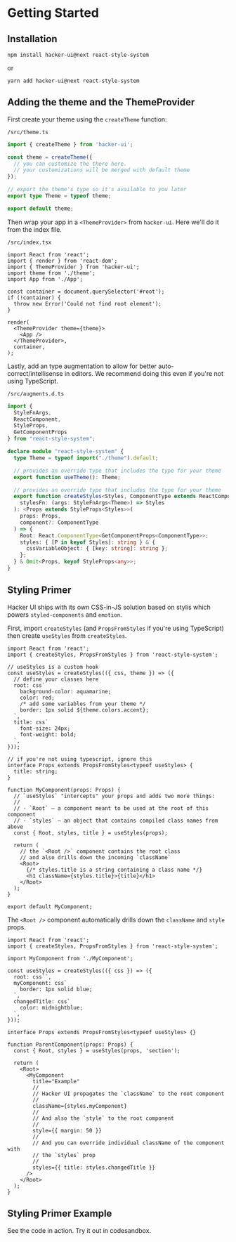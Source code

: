 
# Getting Started

## Installation

```
npm install hacker-ui@next react-style-system
```

or

```
yarn add hacker-ui@next react-style-system
```

## Adding the theme and the ThemeProvider

First create your theme using the `createTheme` function:

`/src/theme.ts`

```ts
import { createTheme } from 'hacker-ui';

const theme = createTheme({
  // you can customize the there here.
  // your customizations will be merged with default theme
});

// export the theme's type so it's available to you later
export type Theme = typeof theme;

export default theme;
```

Then wrap your app in a `<ThemeProvider>` from `hacker-ui`. Here we'll do it from the index file.

`/src/index.tsx`

```tsx
import React from 'react';
import { render } from 'react-dom';
import { ThemeProvider } from 'hacker-ui';
import theme from './theme';
import App from './App';

const container = document.querySelector('#root');
if (!container) {
  throw new Error('Could not find root element');
}

render(
  <ThemeProvider theme={theme}>
    <App />
  </ThemeProvider>,
  container,
);
```

Lastly, add an type augmentation to allow for better auto-correct/intellisense in editors. We recommend doing this even if you're not using TypeScript.

`/src/augments.d.ts`

```ts
import {
  StyleFnArgs,
  ReactComponent,
  StyleProps,
  GetComponentProps
} from "react-style-system";

declare module "react-style-system" {
  type Theme = typeof import("./theme").default;

  // provides an override type that includes the type for your theme
  export function useTheme(): Theme;

  // provides an override type that includes the type for your theme
  export function createStyles<Styles, ComponentType extends ReactComponent>(
    stylesFn: (args: StyleFnArgs<Theme>) => Styles
  ): <Props extends StyleProps<Styles>>(
    props: Props,
    component?: ComponentType
  ) => {
    Root: React.ComponentType<GetComponentProps<ComponentType>>;
    styles: { [P in keyof Styles]: string } & {
      cssVariableObject: { [key: string]: string };
    };
  } & Omit<Props, keyof StyleProps<any>>;
}
```

## Styling Primer

Hacker UI ships with its own CSS-in-JS solution based on <Anchor href="https://github.com/thysultan/stylis.js" target="_blank" rel="noopener noreferrer">stylis</Anchor> which powers `styled-components` and `emotion`.

First, import `createStyles` (and `PropsFromStyles` if you're using TypeScript) then create `useStyles` from `createStyles`.

```tsx
import React from 'react';
import { createStyles, PropsFromStyles } from 'react-style-system';

// useStyles is a custom hook
const useStyles = createStyles(({ css, theme }) => ({
  // define your classes here
  root: css`
    background-color: aquamarine;
    color: red;
    /* add some variables from your theme */
    border: 1px solid ${theme.colors.accent};
  `,
  title: css`
    font-size: 24px;
    font-weight: bold;
  `,
}));

// if you're not using typescript, ignore this
interface Props extends PropsFromStyles<typeof useStyles> {
  title: string;
}

function MyComponent(props: Props) {
  // `useStyles` "intercepts" your props and adds two more things:
  //
  // - `Root` — a component meant to be used at the root of this component
  // - `styles` — an object that contains compiled class names from above
  const { Root, styles, title } = useStyles(props);

  return (
    // the `<Root />` component contains the root class
    // and also drills down the incoming `className`
    <Root>
      {/* styles.title is a string containing a class name */}
      <h1 className={styles.title}>{title}</h1>
    </Root>
  );
}

export default MyComponent;
```

The `<Root />` component automatically drills down the `className` and `style` props.

```tsx
import React from 'react';
import { createStyles, PropsFromStyles } from 'react-style-system';

import MyComponent from './MyComponent';

const useStyles = createStyles(({ css }) => ({
  root: css``,
  myComponent: css`
    border: 1px solid blue;
  `,
  changedTitle: css`
    color: midnightblue;
  `,
}));

interface Props extends PropsFromStyles<typeof useStyles> {}

function ParentComponent(props: Props) {
  const { Root, styles } = useStyles(props, 'section');

  return (
    <Root>
      <MyComponent
        title="Example"
        //
        // Hacker UI propagates the `className` to the root component
        //
        className={styles.myComponent}
        //
        // And also the `style` to the root component
        //
        style={{ margin: 50 }}
        //
        // And you can override individual className of the component with
        // the `styles` prop
        //
        styles={{ title: styles.changedTitle }}
      />
    </Root>
  );
}
```

## Styling Primer Example

See the code in action. Try it out in codesandbox.

<StylingPrimerExample />
